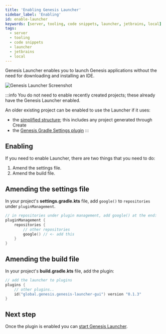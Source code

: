 ```yaml
---
title: 'Enabling Genesis Launcher'
sidebar_label: 'Enabling'
id: enable-launcher
keywords: [server, tooling, code snippets, launcher, jetbrains, local]
tags:
  - server
  - tooling
  - code snippets
  - launcher
  - jetbrains
  - local
---
```


Genesis Launcher enables you to launch Genesis applications without the need for downloading and installing an IDE. 

![Genesis Launcher Screenshot](/img/genesis-launcher/genesis-launcher-empty.png)

:::info
You do not need to enable recently created projects; these already have the Genesis Launcher enabled.

An older existing project can be enabled to use the Launcher if it uses:
* the [simplified structure](/operations/project-structure/introduction/); this includes any project generated through Create
* the [Genesis Gradle Settings plugin](/operations/project-structure/settings-plugin/)
:::

## Enabling

If you need to enable Launcher, there are two things that you need to do:

1. Amend the settings file.
2. Amend the build file.

## Amending the settings file

In your project's **settings.gradle.kts** file, add `google()` to `repositories` under `pluginManagement`.

```kotlin
// in repositories under plugin management, add google() at the end:
pluginManagement {
    repositories {
        // other repositories
        google() // <- add this
    }
}
```

## Amending the build file

In your project's **build.gradle.kts** file, add the plugin:

```kotlin
// add the launcher to plugins
plugins {
    // other plugins..
    id("global.genesis.genesis-launcher-gui") version "0.1.3"
}
```

## Next step
Once the plugin is enabled you can [start Genesis Launcher](../running-launcher).
